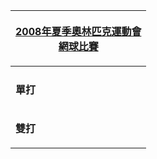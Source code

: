 {| style="padding:0.3em; float:right; margin-left:15px; border:1px solid #E52B50; background:#f5faff; font-size:90%; line-height:1.5em"
|- style="background:#cedff2; text-align:center;"
!colspan=5|[[2008年夏季奧林匹克運動會]]<br>[[2008年夏季奧林匹克運動會網球比賽|網球比賽]]<br/>
|- style="background:#deeaf6; text-align:center;"
!colspan=5|<!--不是使用在条目中的非自由版权图像，根据[[Wikipedia:合理使用]]，不能在非条目名字空间展示：
Hdjade.svg
-->
|-
|'''單打'''
|&nbsp;
|align="center"|[[2008年夏季奧林匹克運動會網球比賽—男子單打|男子]]&emsp;&emsp;[[2008年夏季奧林匹克運動會網球比賽—女子單打|女子]]
|-
|'''雙打'''
|&nbsp;
|align="center"|[[2008年夏季奧林匹克運動會網球比賽—男子雙打|男子]]&emsp;&emsp;[[2008年夏季奧林匹克運動會網球比賽—女子雙打|女子]]
|}
